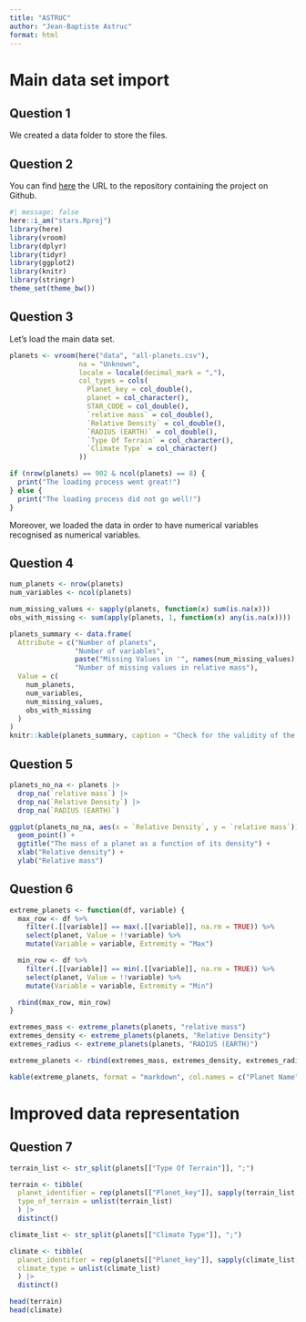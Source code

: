 ```yaml
---
title: "ASTRUC"
author: "Jean-Baptiste Astruc"
format: html
---
```


# Main data set import

## Question 1

We created a data folder to store the files.

## Question 2

You can find [here](https://github.com/JBA15/stars) the URL to the repository containing the project on Github.

```r
#| message: false
here::i_am("stars.Rproj")
library(here)
library(vroom)
library(dplyr)
library(tidyr)
library(ggplot2)
library(knitr)
library(stringr)
theme_set(theme_bw())
```

## Question 3

Let's load the main data set.

```r
planets <- vroom(here("data", "all-planets.csv"),
                 na = "Unknown",
                 locale = locale(decimal_mark = ","),
                 col_types = cols(
                   Planet_key = col_double(),
                   planet = col_character(),
                   STAR_CODE = col_double(),
                   `relative mass` = col_double(),
                   `Relative Density` = col_double(),
                   `RADIUS (EARTH)` = col_double(),
                   `Type Of Terrain` = col_character(),
                   `Climate Type` = col_character()
                 ))
```

```r
if (nrow(planets) == 902 & ncol(planets) == 8) {
  print("The loading process went great!")
} else {
  print("The loading process did not go well!")
}
```
Moreover, we loaded the data in order to have numerical variables recognised as numerical variables.

## Question 4

```r
num_planets <- nrow(planets)
num_variables <- ncol(planets)
```

```r
num_missing_values <- sapply(planets, function(x) sum(is.na(x)))
obs_with_missing <- sum(apply(planets, 1, function(x) any(is.na(x))))
```

```r
planets_summary <- data.frame(
  Attribute = c("Number of planets", 
                "Number of variables",
                paste("Missing Values in '", names(num_missing_values), "'", sep = ""),
                "Number of missing values in relative mass"),
  Value = c(
    num_planets,
    num_variables,
    num_missing_values,
    obs_with_missing
  )
)
knitr::kable(planets_summary, caption = "Check for the validity of the loading process for planets")
```

## Question 5

```r
planets_no_na <- planets |>
  drop_na(`relative mass`) |>
  drop_na(`Relative Density`) |>
  drop_na(`RADIUS (EARTH)`)

ggplot(planets_no_na, aes(x = `Relative Density`, y = `relative mass`)) +
  geom_point() +
  ggtitle("The mass of a planet as a function of its density") +
  xlab("Relative density") +
  ylab("Relative mass")
```

## Question 6

```r
extreme_planets <- function(df, variable) {
  max_row <- df %>%
    filter(.[[variable]] == max(.[[variable]], na.rm = TRUE)) %>%
    select(planet, Value = !!variable) %>%
    mutate(Variable = variable, Extremity = "Max")

  min_row <- df %>%
    filter(.[[variable]] == min(.[[variable]], na.rm = TRUE)) %>%
    select(planet, Value = !!variable) %>%
    mutate(Variable = variable, Extremity = "Min")

  rbind(max_row, min_row)
}

extremes_mass <- extreme_planets(planets, "relative mass")
extremes_density <- extreme_planets(planets, "Relative Density")
extremes_radius <- extreme_planets(planets, "RADIUS (EARTH)")

extreme_planets <- rbind(extremes_mass, extremes_density, extremes_radius)

kable(extreme_planets, format = "markdown", col.names = c("Planet Name", "Value", "Variable", "Extremity"))
```

# Improved data representation

## Question 7

```r
terrain_list <- str_split(planets[["Type Of Terrain"]], ";")

terrain <- tibble(
  planet_identifier = rep(planets[["Planet_key"]], sapply(terrain_list, length)),
  type_of_terrain = unlist(terrain_list)
  ) |>
  distinct()

climate_list <- str_split(planets[["Climate Type"]], ";")

climate <- tibble(
  planet_identifier = rep(planets[["Planet_key"]], sapply(climate_list, length)),
  climate_type = unlist(climate_list)
  ) |>
  distinct()

head(terrain)
head(climate)
```




























